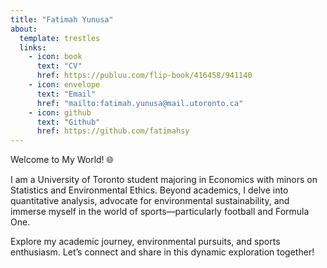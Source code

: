 ```yaml
---
title: "Fatimah Yunusa"
about:
  template: trestles
  links: 
    - icon: book 
      text: "CV"
      href: https://publuu.com/flip-book/416458/941140
    - icon: envelope
      text: "Email"
      href: "mailto:fatimah.yunusa@mail.utoronto.ca"
    - icon: github
      text: "Github"
      href: https://github.com/fatimahsy 
---
```


Welcome to My World! 🌐

I am a University of Toronto student majoring in Economics with minors on Statistics and Environmental Ethics. Beyond academics, I delve into quantitative analysis, advocate for environmental sustainability, and immerse myself in the world of sports—particularly football and Formula One.

Explore my academic journey, environmental pursuits, and sports enthusiasm. Let's connect and share in this dynamic exploration together!
